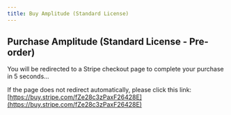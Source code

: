 ```yaml
---
title: Buy Amplitude (Standard License)
---
```



<Head>
  <meta httpEquiv="refresh" content="5; url='https://buy.stripe.com/fZe28c3zPaxF26428E'" />
</Head>

## Purchase Amplitude (Standard License - Pre-order)

You will be redirected to a Stripe checkout page to complete your purchase in 5 seconds...

If the page does not redirect automatically, please click this link: [https://buy.stripe.com/fZe28c3zPaxF26428E](https://buy.stripe.com/fZe28c3zPaxF26428E)

